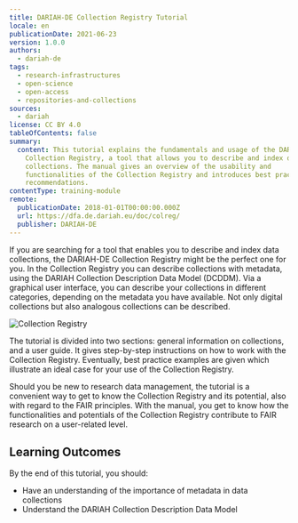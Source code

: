 ```yaml
---
title: DARIAH-DE Collection Registry Tutorial
locale: en
publicationDate: 2021-06-23
version: 1.0.0
authors:
  - dariah-de
tags:
  - research-infrastructures
  - open-science
  - open-access
  - repositories-and-collections
sources:
  - dariah
license: CC BY 4.0
tableOfContents: false
summary:
  content: This tutorial explains the fundamentals and usage of the DARIAH-DE
    Collection Registry, a tool that allows you to describe and index data
    collections. The manual gives an overview of the usability and
    functionalities of the Collection Registry and introduces best practice
    recommendations.
contentType: training-module
remote:
  publicationDate: 2018-01-01T00:00:00.000Z
  url: https://dfa.de.dariah.eu/doc/colreg/
  publisher: DARIAH-DE
---
```

If you are searching for a tool that enables you to describe and index data collections, the DARIAH-DE Collection Registry might be the perfect one for you. In the Collection Registry you can describe collections with metadata, using the DARIAH Collection Description Data Model (DCDDM). Via a graphical user interface, you can describe your collections in different categories, depending on the metadata you have available. Not only digital collections but also analogous collections can be described.

![Collection Registry](/assets/content/en/resources/external/dariah-de-collection-registry-tutorial/colreg1.jpg)

The tutorial is divided into two sections: general information on collections, and a user guide. It gives step-by-step instructions on how to work with the Collection Registry. Eventually, best practice examples are given which illustrate an ideal case for your use of the Collection Registry.

Should you be new to research data management, the tutorial is a convenient way to get to know the Collection Registry and its potential, also with regard to the FAIR principles. With the manual, you get to know how the functionalities and potentials of the Collection Registry contribute to FAIR research on a user-related level.

## Learning Outcomes

By the end of this tutorial, you should:

* Have an understanding of the importance of metadata in data collections
* Understand the DARIAH Collection Description Data Model
